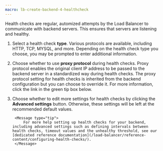 ```yaml
---
macro: lb-create-backend-4-healthcheck
---
```


<Lightbox src="scaleway-configure-health-checks.webp" alt="" />

Health checks are regular, automized attempts by the Load Balancer to communicate with backend servers. This ensures that servers are listening and healthy.

1. Select a health check **type**. Various protocols are available, including HTTP, TCP, MYSQL, and more. Depending on the health check type you choose, you may be prompted to enter additional information.

2. Choose whether to use **proxy protocol** during health checks. Proxy protocol enables the original client IP address to be passed to the backend server in a standardized way during health checks. The proxy protocol setting for health checks is inherited from the backend configuration but you can choose to override it. For more information, click the link in the green tip box below.

3. Choose whether to edit more settings for health checks by clicking the **Advanced settings** button. Otherwise, these settings will be left at the recommended default values. 

        <Message type="tip">
            For more help setting up health checks for your backend, including advanced settings such as defining intervals between health checks, timeout values and the unhealthy threshold, see our [dedicated reference documentation](/load-balancer/reference-content/configuring-health-checks/).
        </Message>